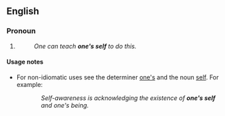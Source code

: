 ==English==

===Pronoun===
{{head|en|pronoun}}

# {{lb|en|dated}} {{alternative spelling of|oneself|lang=en}}
#: ''One can teach '''one's self''' to do this.''

====Usage notes====
* For non-idiomatic uses see the determiner [[one's]] and the noun [[self]]. For example:
:: ''Self-awareness is acknowledging the existence of '''one's self''' and one's being.''
